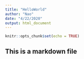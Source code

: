```yaml
---
title: "HelloWorld"
author: "Nao"
date: "4/22/2020"
output: html_document
---
```


```r
knitr::opts_chunk$set(echo = TRUE)
```
## This is a markdown file